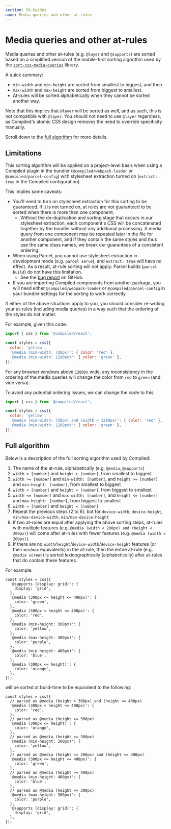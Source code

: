 ```yaml
---
section: 50-Guides
name: Media queries and other at-rules
---
```


# Media queries and other at-rules

Media queries and other at-rules (e.g. `@layer` and `@supports`) are sorted based on a simplified version of the mobile-first sorting algorithm used by the [`sort-css-media-queries`](https://github.com/olehdutchenko/sort-css-media-queries/) library.

A quick summary:

- `min-width` and `min-height` are sorted from smallest to biggest, and then
- `max-width` and `max-height` are sorted from biggest to smallest.
- At-rules will be sorted alphabetically when they cannot be sorted another way.

Note that this implies that `@layer` will be sorted as well, and as such, this is not compatible with `@layer`. You should not need to use `@layer` regardless, as Compiled's atomic CSS design removes the need to override specificity manually.

Scroll down to the [full algorithm](#full-algorithm) for more details.

## Limitations

This sorting algorithm will be applied on a project-level basis when using a Compiled plugin in the bundler (`@compiled/webpack-loader` or `@compiled/parcel-config`) with stylesheet extraction turned on (`extract: true` in the Compiled configuration).

This implies some caveats:

- You'll need to turn on stylesheet extraction for this sorting to be guaranteed. If it is not turned on, at rules are not guaranteed to be sorted when there is more than one component.
  - Without the de-duplication and sorting stage that occurs in our stylesheet extraction, each component's CSS will be concatenated together by the bundler without any additional processing. A media query from one component may be repeated later in the file for another component, and if they contain the same styles and thus use the same class names, we break our guarantees of a consistent ordering.
- When using Parcel, you cannot use stylesheet extraction in development mode (e.g. `parcel serve`), and `extract: true` will have no effect. As a result, at-rule sorting will not apply. Parcel builds (`parcel build`) do not have this limitation.
  - See the [bug report](https://github.com/atlassian-labs/compiled/issues/1306) on GitHub.
- If you are importing Compiled components from another package, you will need either `@compiled/webpack-loader` or `@compiled/parcel-config` in your bundler settings for the sorting to work correctly.

If either of the above situations apply to you, you should consider re-writing your at-rules (including media queries) in a way such that the ordering of the styles do not matter.

For example, given this code:

```jsx
import { css } from '@compiled/react';

const styles = css({
  color: 'yellow',
  '@media (min-width: 720px)': { color: 'red' },
  '@media (min-width: 1280px)': { color: 'green' },
});
```

For any browser windows above `1280px` wide, any inconsistency in the ordering of the media queries will change the color from `red` to `green` (and vice versa).

To avoid any potential ordering issues, we can change the code to this:

```jsx
import { css } from '@compiled/react';

const styles = css({
  color: 'yellow',
  '@media (min-width: 720px) and (width < 1280px)': { color: 'red' },
  '@media (min-width: 1280px)': { color: 'green' },
});
```

## Full algorithm

Below is a description of the full sorting algorithm used by Compiled:

1. The name of the at-rule, alphabetically (e.g. `@media`, `@supports`)
2. `width > [number]` and `height > [number]`, from smallest to biggest
3. `width >= [number]` and `min-width: [number]`, and `height >= [number]` and `min-height: [number]`, from smallest to biggest
4. `width < [number]` and `height < [number]`, from biggest to smallest
5. `width <= [number]` and `max-width: [number]`, and `height <= [number]` and `max-height: [number]`, from biggest to smallest
6. `width = [number]` and `height = [number]`
7. Repeat the previous steps (2 to 6), but for `device-width`, `device-height`, `min/max-device-width`, `min/max-device-height`
8. If two at-rules are equal after applying the above sorting steps, at-rules with multiple features (e.g. `@media (width < 200px) and (height < 200px)`) will come after at-rules with fewer features (e.g. `@media (width < 200px)`).
9. If there are no `width`/`height`/`device-width`/`device-height` features (or their `min`/`max` equivalents) in the at-rule, then the entire at-rule (e.g. `@media screen`) is sorted lexicographically (alphabetically) after at-rules that do contain these features.

For example:

```tsx
const styles = css({
  '@supports (display: grid)': {
    display: 'grid',
  },
  '@media (300px <= height <= 400px)': {
    color: 'green',
  },
  '@media (300px < height <= 400px)': {
    color: 'red',
  },
  '@media (min-height: 300px)': {
    color: 'yellow',
  },
  '@media (max-height: 300px)': {
    color: 'purple',
  },
  '@media (min-height: 400px)': {
    color: 'blue',
  },
  '@media (300px <= height)': {
    color: 'orange',
  },
});
```

will be sorted at build-time to be equivalent to the following:

```tsx
const styles = css({
  // parsed as @media (height > 300px) and (height <= 400px)
  '@media (300px < height <= 400px)': {
    color: 'red',
  },
  // parsed as @media (height >= 300px)
  '@media (300px <= height)': {
    color: 'orange',
  },
  // parsed as @media (height >= 300px)
  '@media (min-height: 300px)': {
    color: 'yellow',
  },
  // parsed as @media (height >= 300px) and (height <= 400px)
  '@media (300px <= height <= 400px)': {
    color: 'green',
  },
  // parsed as @media (height >= 400px)
  '@media (min-height: 400px)': {
    color: 'blue',
  },
  // parsed as @media (height <= 300px)
  '@media (max-height: 300px)': {
    color: 'purple',
  },
  '@supports (display: grid)': {
    display: 'grid',
  },
});
```
